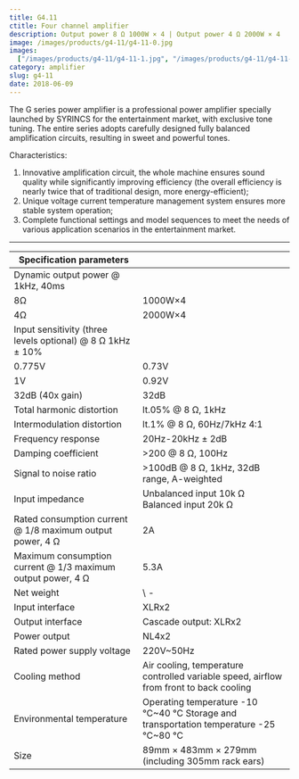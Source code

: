 ```yaml
---
title: G4.11
ctitle: Four channel amplifier
description: Output power 8 Ω 1000W × 4 | Output power 4 Ω 2000W × 4
image: /images/products/g4-11/g4-11-0.jpg
images:
  ["/images/products/g4-11/g4-11-1.jpg", "/images/products/g4-11/g4-11-2.jpg"]
category: amplifier
slug: g4-11
date: 2018-06-09
---
```


The G series power amplifier is a professional power amplifier specially launched by SYRINCS for the entertainment market, with exclusive tone tuning. The entire series adopts carefully designed fully balanced amplification circuits, resulting in sweet and powerful tones.

Characteristics:

1. Innovative amplification circuit, the whole machine ensures sound quality while significantly improving efficiency (the overall efficiency is nearly twice that of traditional design, more energy-efficient);
2. Unique voltage current temperature management system ensures more stable system operation;
3. Complete functional settings and model sequences to meet the needs of various application scenarios in the entertainment market.

---

| Specification parameters                                    |                                                                                        |
| ----------------------------------------------------------- | -------------------------------------------------------------------------------------- |
| Dynamic output power @ 1kHz, 40ms                           |
| 8Ω                                                          | 1000W×4                                                                                |
| 4Ω                                                          | 2000W×4                                                                                |
| Input sensitivity (three levels optional) @ 8 Ω 1kHz ± 10%  |
| 0.775V                                                      | 0.73V                                                                                  |
| 1V                                                          | 0.92V                                                                                  |
| 32dB (40x gain)                                             | 32dB                                                                                   |
| Total harmonic distortion                                   | lt.05% @ 8 Ω, 1kHz                                                                     |
| Intermodulation distortion                                  | lt.1% @ 8 Ω, 60Hz/7kHz 4:1                                                             |
| Frequency response                                          | 20Hz-20kHz ± 2dB                                                                       |
| Damping coefficient                                         | >200 @ 8 Ω, 100Hz                                                                      |
| Signal to noise ratio                                       | >100dB @ 8 Ω, 1kHz, 32dB range, A-weighted                                             |
| Input impedance                                             | Unbalanced input 10k Ω Balanced input 20k Ω                                            |
| Rated consumption current @ 1/8 maximum output power, 4 Ω   | 2A                                                                                     |
| Maximum consumption current @ 1/3 maximum output power, 4 Ω | 5.3A                                                                                   |
| Net weight                                                  | \ -                                                                                    |
| Input interface                                             | XLRx2                                                                                  |
| Output interface                                            | Cascade output: XLRx2                                                                  |
| Power output                                                | NL4x2                                                                                  |
| Rated power supply voltage                                  | 220V~50Hz                                                                              |
| Cooling method                                              | Air cooling, temperature controlled variable speed, airflow from front to back cooling |
| Environmental temperature                                   | Operating temperature -10 ℃~40 ℃ Storage and transportation temperature -25 ℃~80 ℃     |
| Size                                                        | 89mm × 483mm × 279mm (including 305mm rack ears)                                       |
